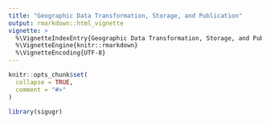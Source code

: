 ```yaml
---
title: "Geographic Data Transformation, Storage, and Publication"
output: rmarkdown::html_vignette
vignette: >
  %\VignetteIndexEntry{Geographic Data Transformation, Storage, and Publication}
  %\VignetteEngine{knitr::rmarkdown}
  %\VignetteEncoding{UTF-8}
---
```


```r
knitr::opts_chunk$set(
  collapse = TRUE,
  comment = "#>"
)
```

```r
library(sigugr)
```

